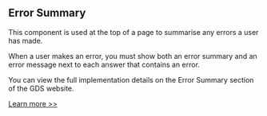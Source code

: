 
<Meta title="Components/Error Summary/Information" />

<h2>Error Summary</h2>

<p>
  This component is used at the top of a page to summarise any errors a user has
  made.
</p>

<p>
  When a user makes an error, you must show both an error summary and an error
  message next to each answer that contains an error.
</p>

<p>
  You can view the full implementation details on the Error Summary section of
  the GDS website.
</p>
<a
  href="https://design-system.service.gov.uk/components/error-summary/"
  target="_blank"
  rel="noreferrer"
>
  Learn more >>
</a>
